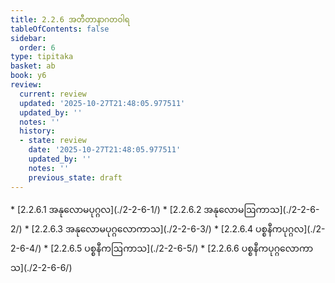 ```yaml
---
title: 2.2.6 အတီတာနာဂတဝါရ
tableOfContents: false
sidebar:
  order: 6
type: tipitaka
basket: ab
book: y6
review:
  current: review
  updated: '2025-10-27T21:48:05.977511'
  updated_by: ''
  notes: ''
  history:
  - state: review
    date: '2025-10-27T21:48:05.977511'
    updated_by: ''
    notes: ''
    previous_state: draft
---
```



<ReviewStatus review={frontmatter.review} showDetails={true} />

<HypothesisAnnotation frontmatter={frontmatter} />

<DynamicBreadcrumb />



<TableOfContents book="y6" section="2.2.6">
* [2.2.6.1 အနုလောမပုဂ္ဂလ](./2-2-6-1/)
* [2.2.6.2 အနုလောမဩကာသ](./2-2-6-2/)
* [2.2.6.3 အနုလောမပုဂ္ဂလောကာသ](./2-2-6-3/)
* [2.2.6.4 ပစ္စနီကပုဂ္ဂလ](./2-2-6-4/)
* [2.2.6.5 ပစ္စနီကဩကာသ](./2-2-6-5/)
* [2.2.6.6 ပစ္စနီကပုဂ္ဂလောကာသ](./2-2-6-6/)
</TableOfContents>